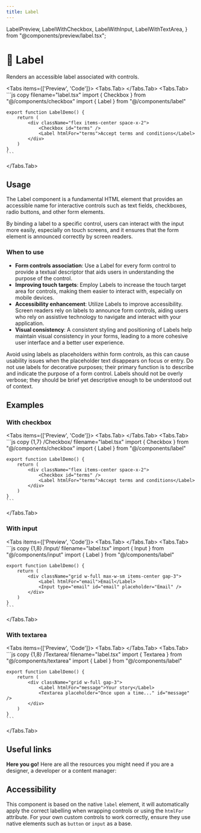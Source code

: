 ```yaml
---
title: Label
---
```


  LabelPreview,
  LabelWithCheckbox,
  LabelWithInput,
  LabelWithTextArea,
} from "@components/preview/label.tsx";

# 💠 Label

Renders an accessible label associated with controls.

<Tabs items={['Preview', 'Code']}>
  <Tabs.Tab>
    <LabelPreview />
  </Tabs.Tab>
  <Tabs.Tab>
    ```js copy filename="label.tsx"
    import { Checkbox } from "@/components/checkbox"
    import { Label } from "@/components/label"

    export function LabelDemo() {
        return (
            <div className="flex items-center space-x-2">
                <Checkbox id="terms" />
                <Label htmlFor="terms">Accept terms and conditions</Label>
            </div>
        )
    }
    ```

  </Tabs.Tab>
</Tabs>

## Usage

The Label component is a fundamental HTML element that provides an accessible name for interactive controls such as text fields, checkboxes, radio buttons, and other form elements.

By binding a label to a specific control, users can interact with the input more easily, especially on touch screens, and it ensures that the form element is announced correctly by screen readers.

### When to use

- **Form controls association**: Use a Label for every form control to provide a textual descriptor that aids users in understanding the purpose of the control.
- **Improving touch targets**: Employ Labels to increase the touch target area for controls, making them easier to interact with, especially on mobile devices.
- **Accessibility enhancement**: Utilize Labels to improve accessibility. Screen readers rely on labels to announce form controls, aiding users who rely on assistive technology to navigate and interact with your application.
- **Visual consistency**: A consistent styling and positioning of Labels help maintain visual consistency in your forms, leading to a more cohesive user interface and a better user experience.

Avoid using labels as placeholders within form controls, as this can cause usability issues when the placeholder text disappears on focus or entry. Do not use labels for decorative purposes; their primary function is to describe and indicate the purpose of a form control. Labels should not be overly verbose; they should be brief yet descriptive enough to be understood out of context.

## Examples

### With checkbox

<Tabs items={['Preview', 'Code']}>
  <Tabs.Tab>
    <LabelWithCheckbox />
  </Tabs.Tab>
  <Tabs.Tab>
    ```js copy {1,7} /Checkbox/ filename="label.tsx"
    import { Checkbox } from "@/components/checkbox"
    import { Label } from "@/components/label"

    export function LabelDemo() {
        return (
            <div className="flex items-center space-x-2">
                <Checkbox id="terms" />
                <Label htmlFor="terms">Accept terms and conditions</Label>
            </div>
        )
    }
    ```

  </Tabs.Tab>
</Tabs>

### With input

<Tabs items={['Preview', 'Code']}>
  <Tabs.Tab>
    <LabelWithInput />
  </Tabs.Tab>
  <Tabs.Tab>
    ```js copy {1,8} /Input/ filename="label.tsx"
    import { Input } from "@/components/input"
    import { Label } from "@/components/label"

    export function LabelDemo() {
        return (
            <div className="grid w-full max-w-sm items-center gap-3">
                <Label htmlFor="email">Email</Label>
                <Input type="email" id="email" placeholder="Email" />
            </div>
        )
    }
    ```

  </Tabs.Tab>
</Tabs>

### With textarea

<Tabs items={['Preview', 'Code']}>
  <Tabs.Tab>
    <LabelWithTextArea />
  </Tabs.Tab>
  <Tabs.Tab>
    ```js copy {1,8} /Textarea/ filename="label.tsx"
    import { Textarea } from "@/components/textarea"
    import { Label } from "@/components/label"

    export function LabelDemo() {
        return (
            <div className="grid w-full gap-3">
                <Label htmlFor="message">Your story</Label>
                <Textarea placeholder="Once upon a time..." id="message" />
            </div>
        )
    }
    ```

  </Tabs.Tab>
</Tabs>

## Useful links

**Here you go!** Here are all the resources you might need if you are a designer, a developer or a content manager:

<Cards className="mt-8">
  <Card
    title="🤖 Storybook"
    href="https://www.stories.fusillo.design/?path=/docs/components-label--documentation"
  />
  <Card
    title="🪄 Figma"
    href="https://www.figma.com/file/acdO58jx9zgGfkKu6htrx2/%F0%9F%94%B5-Fusillo-Design-System?type=design&node-id=540%3A8868&mode=design&t=7r34RfU06jHXNJDx-1"
  />
  <Card
    title="🐝 API Reference"
    href="https://www.radix-ui.com/primitives/docs/components/label#api-reference"
  />
</Cards>

## Accessibility

This component is based on the native `label` element, it will automatically apply the correct labelling when wrapping controls or using the `htmlFor` attribute. For your own custom controls to work correctly, ensure they use native elements such as `button` or `input` as a base.
